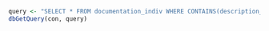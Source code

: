 ```r
query <- "SELECT * FROM documentation_indiv WHERE CONTAINS(description_variable, 'Catégorie')"
dbGetQuery(con, query)
```
